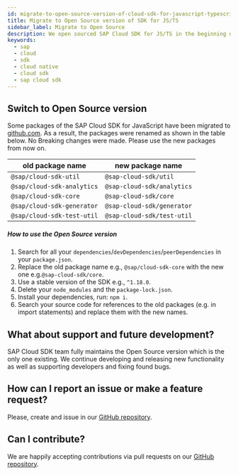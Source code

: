 ```yaml
---
id: migrate-to-open-source-version-of-cloud-sdk-for-javascript-typescript
title: Migrate to Open Source version of SDK for JS/TS
sidebar_label: Migrate to Open Source
description: We open sourced SAP Cloud SDK for JS/TS in the beginning of 2020. This guide will help you with migration to the Open Source version.
keywords:
  - sap
  - cloud
  - sdk
  - cloud native
  - cloud sdk
  - sap cloud sdk
---
```


## Switch to Open Source version

Some packages of the SAP Cloud SDK for JavaScript have been migrated to [github.com](https://github.com/SAP/cloud-sdk-js).
As a result, the packages were renamed as shown in the table below.
No Breaking changes were made.
Please use the new packages from now on.

| old package name           | new package name           |
| -------------------------- | -------------------------- |
| `@sap/cloud-sdk-util`      | `@sap-cloud-sdk/util`      |
| `@sap/cloud-sdk-analytics` | `@sap-cloud-sdk/analytics` |
| `@sap/cloud-sdk-core`      | `@sap-cloud-sdk/core`      |
| `@sap/cloud-sdk-generator` | `@sap-cloud-sdk/generator` |
| `@sap/cloud-sdk-test-util` | `@sap-cloud-sdk/test-util` |

##### How to use the Open Source version

1.  Search for all your `dependencies`/`devDependencies`/`peerDependencies` in your `package.json`.
1.  Replace the old package name e.g., `@sap/cloud-sdk-core` with the new one e.g.`@sap-cloud-sdk/core`.
1.  Use a stable version of the SDK e.g., `^1.18.0`.
1.  Delete your `node_modules` and the `package-lock.json`.
1.  Install your dependencies, run: `npm i`.
1.  Search your source code for references to the old packages (e.g. in import statements) and replace them with the new names.

## What about support and future development?

SAP Cloud SDK team fully maintains the Open Source version which is the only one existing.
We continue developing and releasing new functionality as well as supporting developers and fixing found bugs.

## How can I report an issue or make a feature request?

Please, create and issue in our [GitHub repository](https://github.com/SAP/cloud-sdk-js/issues/new/choose).

## Can I contribute?

We are happily accepting contributions via pull requests on our [GitHub repository](https://github.com/SAP/cloud-sdk-js).
